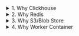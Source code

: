 <details>
<summary>1. Why Clickhouse</summary>

We made the strategic decision to migrate our traces, observations, and scores table from Postgres to Clickhouse.
Both us and our self-hosters observed bottlenecks in Postgres when dealing with millions of rows of tracing data,
both on ingestion and retrieval of information.
Our core requirement was a database that could handle massive volumes of trace and event data with exceptional query speed and efficiency
while also being available for free to self-hosters.

**Limitations of Postgres**

Initially, Postgres was an excellent choice due to its robustness, flexibility, and the extensive tooling available.
As our platform grew, we encountered performance bottlenecks with complex aggregations and time-series data.
The row-based storage model of PostgreSQL becomes increasingly inefficient when dealing with billions of rows of tracing data,
leading to slow query times and high resource consumption.

**Our requirements**

- Analytical queries: all queries for our dashboards (e.g. sum of LLM tokens consumed over time)
- Table queries: Finding tracing data based on filtering and ordering selected via tables in our UI.
- Select by ID: Quickly locating a specific trace by its ID.
- High write throughput while allowing for updates. Our tracing data can be updated from the SKDs. Hence, we need an option to update rows in the database.
- Self-hosting: We needed a database that is free to use for self-hosters, avoiding dependencies on specific cloud providers.
- Low operational effort: As a small team, we focus on building features for our users. We try to keep operational efforts as low as possible.

**Why Clickhouse is great**

- Optimized for Analytical Queries: ClickHouse is a modern OLAP database capable of ingesting data at high rates and querying it with low latency. It handles billions of rows efficiently.
- Rich feature-set: Clickhouse offers different Table Engines, Materialized views, different types of Indices, and many integrations which helps us to build fast and achieve low latency read queries.
- Our self-hosters can use the official Clickhouse Helm Charts and Docker Images for deploying in the cloud infrastructure of their choice.
- Clickhouse Cloud: Clickhouse Cloud is a database as a SaaS service which allows us to reduce operational efforts on our side.

When talking to other companies and looking at their code bases, we learned that Clickhouse is a popular choice these days for analytical workloads.
Many modern observability tools, such as [Signoz](https://signoz.io/) or [Posthog](https://posthog.com/), as well as established companies like [Cloudflare](https://blog.cloudflare.com/http-analytics-for-6m-requests-per-second-using-clickhouse/), use Clickhouse for their analytical workloads.

**Clickhouse vs. others**

We think there are many great OLAP databases out there and are sure that we could have chosen an alternative and would also succeed with it. However, here are some thoughts on alternatives:

- Druid: Unlike Druid's [modular architecture](https://posthog.com/blog/clickhouse-vs-druid), ClickHouse provides a more straightforward, unified instance approach. Hence, it is easier for teams to manage Clickhouse in production as there are fewer moving parts. This reduces the operational burden especially for our self-hosters.
- StarRocks: We think StarRocks is great but early. The vast amount of features in Clickhouse help us to remain flexible with our requirements while benefiting from the performance of an OLAP database.

**Building an adapter and support multiple databases**

We explored building a multi-database adapter to support Postgres for smaller self-hosted deployments.
After talking to engineers and reviewing some of PostHog's [Clickhouse implementation](https://github.com/PostHog/posthog),
we decided against this path due to its complexity and maintenance overhead.
This allows us to focus our resources on building user features instead.

</details>

<details>
<summary>2. Why Redis</summary>

We added a Redis instance to serve cache and queue use-cases within our stack.
With its open source license, broad native support my major cloud vendors, and ubiquity in the industry, Redis was a natural choice for us.

</details>

<details>
<summary>3. Why S3/Blob Store</summary>

Observability data for LLM application tends to contain large, semi-structured bodies of data to represent inputs and outputs.
We chose S3/Blob Store as a scalable, secure, and cost-effective solution to store these large objects.
It allows us to store all incoming events for further processing and acts as a native backup solution, as the full state
can be restored based on the events stored there.

</details>

<details>
<summary>4. Why Worker Container</summary>

When processing observability data for LLM applications, there are many CPU-heavy operations which block the main loop in our Node.js backend,
e.g. tokenization and other parsing of event bodies.
To achieve high availability and low latencies across client applications, we decided to move the heavy processing into an asynchronous worker container.
It accepts events from a Redis queue and ensures that they are eventually being upserted into Clickhouse.

</details>
